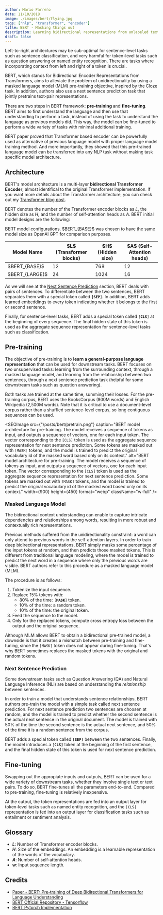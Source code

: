 ```yaml
---
author: Mario Parreño
date: 11/10/2018
image: ./images/bert/flying.jpg
tags: ["nlp", "transformer", "encoder"]
title: BERT - Masking things out
description: Learning bidirectional representations from unlabeled text.
draft: false
---
```




Left-to-right architectures may be sub-optimal for sentence-level tasks such as sentence classification,
and very harmful for token-level tasks such as question answering or named entity recognition.
There are tasks where <Underlined color="green">incorporating context from left and right</Underlined> of a token
is crucial.

BERT, which stands for Bidirectional Encoder Representations from Transformers, aims to
alleviate the problem of unidirectionality by using a <Underlined>masked language model</Underlined> (MLM) pre-training
objective, inspired by the Cloze task. In addition, authors also use a <Underlined>next sentence prediction</Underlined>
task that jointly pretrains text-pair representations.


There are two steps in BERT framework:
<Underlined color="blue">**pre-training**</Underlined> and <Underlined color="blue">**ﬁne-tuning**</Underlined>.
BERT aims to first understand the language and then use that understanding to perform
a task, instead of using the task to understand the language as previous models did.
This way, the model can be fine-tuned to perform a wide variety of tasks with minimal
additional training.

BERT paper proved that Transformer based encoder can be powerfully used
as alternative of previous language model with proper language model training method.
And more importantly, they showed that this pre-trained language model can be transferred
into any NLP task without making task specific model architecture.


## Architecture

BERT's model architecture is a multi-layer
<Underlined color="brown">**bidirectional Transformer Encoder**</Underlined>,
almost identifical to the original Transformer implementation.
If you want more details about the Transformer architecture, you can check out
my [Transformer blog post](/blog/transformer).

BERT denotes the number of the Transformer encoder blocks as $L$, the hidden size as $H$,
and the number of self-attention heads as $A$. BERT initial model designs are the following:

<Table>
  <span slot="caption">
    BERT model configurations. $BERT_{BASE}$ was chosen to have the same model size
    as OpenAI GPT for comparison purposes.
  </span>

  <thead>
   <tr>
      <th>Model Name</th>
      <th>$L$ (Transformer blocks)</th>
      <th>$H$ (Hidden size)</th>
      <th>$A$ (Self-Attention heads)</th>
    </tr>
  </thead>
  <tbody>
  <tr>
    <td>$BERT_{BASE}$</td>
    <td>12</td>
    <td>768</td>
    <td>12</td>
  </tr>
  <tr>
    <td>$BERT_{LARGE}$</td>
    <td>24</td>
    <td>1024</td>
    <td>16</td>
  </tr>
  </tbody>
</Table>

As we will see at the [Next Sentence Prediction](#next-sentence-prediction) section,
BERT deals with pairs of sentences. To <Underlined>differentiate between the two sentences</Underlined>,
BERT separates them with a special token called <Underlined color="purple">**`[SEP]`**</Underlined>. In addition, BERT adds
<Underlined color="green">learned embeddings</Underlined> to every token indicating whether it belongs to the first or second sentence.

Finally, for sentence-level tasks, BERT adds a special token called <Underlined color="purple">**`[CLS]`**</Underlined> at the beginning
of every sequence. The final hidden state of this token is used as the aggregate sequence
representation for sentence-level tasks such as classification.


## Pre-training

The objective of pre-training is to **learn a general-purpose language representation**
that can be used for downstream tasks. BERT focuses on two unsupervised tasks:
learning from the <Underlined>surrounding context</Underlined>, through a masked language model, and learning
from the <Underlined>relationship between two sentences</Underlined>, through a next sentence prediction task 
(helpful for some downstream tasks such as question answering).

<Underlined color="green">Both tasks are trained at the same time, summing their losses</Underlined>. For the pre-training
corpus, BERT uses the BooksCorpus (800M words) and English Wikipedia (2,500M words).
Note that it is critical to use a document-level corpus rather than a shuffled sentence-level
corpus, so <Underlined>long contiguous sequences</Underlined> can be used.

<SEOImage
  src={"/posts/bert/pretrain.png"}
  caption="BERT model architecture for pre-training. The model receives a sequence of tokens as input, and outputs a sequence of vectors, one for each input token. The vector corresponding to the `[CLS]` token is used as the aggregate sequence representation for next sentence prediction. Some tokens are masked out with `[MASK]` tokens, and the model is trained to predict the original vocabulary id of the masked word based only on its context."
  alt="BERT model architecture for pre-training. The model receives a sequence of tokens as input, and outputs a sequence of vectors, one for each input token. The vector corresponding to the `[CLS]` token is used as the aggregate sequence representation for next sentence prediction. Some tokens are masked out with `[MASK]` tokens, and the model is trained to predict the original vocabulary id of the masked word based only on its context."
  width={900}
  height={450}
  format="webp"
  className="w-full"
/>

### Masked Language Model

The bidirectional context understanding can enable to capture intricate dependencies
and relationships among words, resulting in more robust and contextually rich representations.

Previous methods suffered from the unidirectionality constraint: a word can only
attend to previous words in the self-attention layers. In order to train deep
bidirectional representations,
<Underlined color="green">BERT simply masks some percentage of the input tokens at random</Underlined>,
and then predicts those masked tokens. This is different from
traditional language modeling, where the model is trained to predict the next
word in a sequence where only the previous words are visible. BERT authors 
refer to this procedure as a <Underlined>masked language model</Underlined> (MLM).

The procedure is as follows:
1. Tokenize the input sequence.
2. Replace 15% tokens with: 
    - 80% of the time: <Underlined color="purple">**`[MASK]`**</Underlined> token.
    - 10% of the time: a random token.
    - 10% of the time: the original token.
3. Feed the sequence to the model.
4. Only for the replaced tokens, compute cross entropy loss between the output and the original sequence.

Although MLM allows BERT to obtain a bidirectional pre-trained model,
a downside is that it creates a mismatch between pre-training and
fine-tuning, since the `[MASK]` token does not appear during fine-tuning.
That's why BERT sometimes replaces the masked tokens with the original
and random tokens.

### Next Sentence Prediction

Some downstream tasks such as Question Answering (QA) and Natural Language Inference (NLI)
are based on understanding the *relationship* between sentences.

In order to train a model that understands sentence relationships, BERT authors
pre-train the model with a simple task called next sentence prediction.
For next sentence prediction two sentences are choosen at random, and the model is
trained to predict whether the second sentence is the actual next sentence in the original
document. The model is trained with 50% of the time the second sentence is the <Underlined>actual next sentence</Underlined>,
and 50% of the time it is a <Underlined>random sentence</Underlined> from the corpus.

BERT adds a special token called <Underlined color="purple">**`[SEP]`**</Underlined> between the two sentences.
Finally, the model introduces a <Underlined color="purple">**`[CLS]`**</Underlined> token at the beginning of the first sentence,
and the final hidden state of this token is used for next sentence prediction.


## Fine-tuning

Swapping out the appropiate inputs and outputs, BERT can be used for a wide variety
of downstream tasks, whether they involve single text or text pairs.
To do so, BERT fine-tunes all the parameters end-to-end. Compared to pre-training,
fine-tuning is relatively inexpensive.

At the output, the <Underlined>token representations</Underlined> are fed into an output layer for token-level
tasks such as named entity recognition, and the <Underlined>`[CLS]` representation</Underlined> is fed into
an output layer for classification tasks such as entailment or sentiment analysis.


## Glossary

- **$L$**: Number of Transformer encoder blocks.
- **$H$**: Size of the embeddings. An embedding is a learnable representation of the words of the vocabulary.
- **$A$**: Number of self-attention heads.
- **w**: Input sequence length.


## Credits

- [Paper - BERT: Pre-training of Deep Bidirectional Transformers for Language Understanding](https://arxiv.org/abs/1810.04805)
- [BERT Official Repository - Tensorflow](https://github.com/google-research/bert)
- [BERT Pytorch Implementation](https://github.com/codertimo/BERT-pytorch/tree/master)